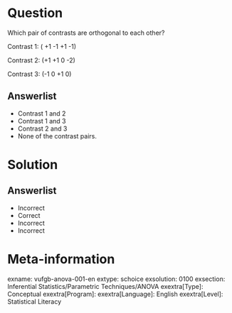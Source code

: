 Question
========
  
Which pair of contrasts are orthogonal to each other?

Contrast 1: ( +1  -1  +1  -1)

Contrast 2: (+1  +1   0   -2)

Contrast 3: (-1    0  +1   0)

Answerlist
----------
* Contrast 1 and 2
* Contrast 1 and 3 
* Contrast 2 and 3
* None of the contrast pairs.

Solution
========

Answerlist
----------
* Incorrect
* Correct
* Incorrect
* Incorrect

Meta-information
================
exname: vufgb-anova-001-en
extype: schoice
exsolution: 0100
exsection: Inferential Statistics/Parametric Techniques/ANOVA
exextra[Type]: Conceptual
exextra[Program]: 
exextra[Language]: English
exextra[Level]: Statistical Literacy
